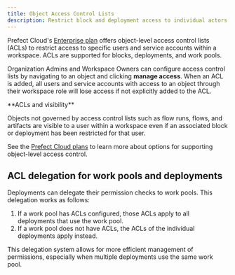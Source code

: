 ```yaml
---
title: Object Access Control Lists
description: Restrict block and deployment access to individual actors within a workspace. 
---
```


Prefect Cloud's [Enterprise plan](https://www.syntask.khulnasoft.com/pricing) offers object-level access control lists (ACLs) to restrict access to 
specific users and service accounts within a workspace. ACLs are supported for blocks, deployments, and work pools.

Organization Admins and Workspace Owners can configure access control lists by navigating to an object and clicking **manage access**.
When an ACL is added, all users and service accounts with access to an object through their workspace role will lose access if not 
explicitly added to the ACL.

<Note>
**ACLs and visibility**

Objects not governed by access control lists such as flow runs, flows, and artifacts are visible to a user within a 
workspace even if an associated block or deployment has been restricted for that user.
</Note>

See the [Prefect Cloud plans](https://www.syntask.khulnasoft.com/pricing) to learn more about options for supporting object-level access control.

## ACL delegation for work pools and deployments

Deployments can delegate their permission checks to work pools. This delegation works as follows:

1. If a work pool has ACLs configured, those ACLs apply to all deployments that use the work pool.
2. If a work pool does not have ACLs, the ACLs of the individual deployments apply instead.

This delegation system allows for more efficient management of permissions, especially when multiple deployments use the same work pool.
